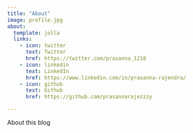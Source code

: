 ```yaml
---
title: "About"
image: profile.jpg
about:
  template: jolla
  links:
    - icon: twitter
      text: Twitter
      href: https://twitter.com/prasanna_1218
    - icon: linkedin
      text: LinkedIn
      href: https://www.linkedin.com/in/prasanna-rajendra/
    - icon: github
      text: Github
      href: https://github.com/prasannarajezzzy

---
```


About this blog
